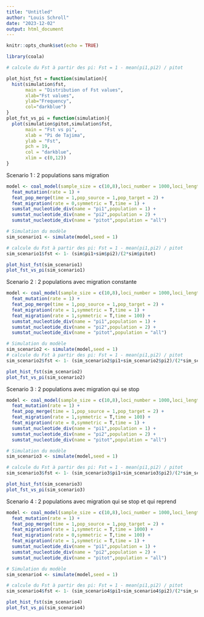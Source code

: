 ```yaml
---
title: "Untitled"
author: "Louis Schroll"
date: "2023-12-02"
output: html_document
---
```


```r
knitr::opts_chunk$set(echo = TRUE)
```

```r
library(coala)
```


```r
# calcule du Fst à partir des pi: Fst = 1 - mean(pi1,pi2) / pitot

plot_hist_fst = function(simulation){
  hist(simulation$fst, 
       main = "Distribution of Fst values",
       xlab="Fst values", 
       ylab="Frequency",
       col="darkblue")
}
plot_fst_vs_pi = function(simulation){
  plot(simulation$pitot,simulation$fst, 
       main = "Fst vs pi",
       xlab = "Pi de Tajima",
       ylab = "Fst", 
       pch = 19, 
       col = "darkblue",
       xlim = c(0,12))
}
```

Scenario 1 : 2 populations sans migration

```r
model <- coal_model(sample_size = c(10,8),loci_number = 1000,loci_length = 1000,ploidy = 2) + 
  feat_mutation(rate = 1) + 
  feat_pop_merge(time = 1,pop_source = 1,pop_target = 2) + 
  feat_migration(rate = 0,symmetric = T,time = 1) +
  sumstat_nucleotide_div(name = "pi1",population = 1) +
  sumstat_nucleotide_div(name = "pi2",population = 2) +
  sumstat_nucleotide_div(name = "pitot",population = "all")

# Simulation du modèle
sim_scenario1 <- simulate(model,seed = 1)

# calcule du Fst à partir des pi: Fst = 1 - mean(pi1,pi2) / pitot
sim_scenario1$fst <- 1- (sim$pi1+sim$pi2)/(2*sim$pitot)

plot_hist_fst(sim_scenario1)
plot_fst_vs_pi(sim_scenario1)
```

Scenario 2 : 2 populations avec migration constante

```r
model <- coal_model(sample_size = c(10,8),loci_number = 1000,loci_length = 1000,ploidy = 2) + 
  feat_mutation(rate = 1) + 
  feat_pop_merge(time = 1,pop_source = 1,pop_target = 2) + 
  feat_migration(rate = 1,symmetric = T,time = 1) +
  feat_migration(rate = 1,symmetric = T,time = 100) +
  sumstat_nucleotide_div(name = "pi1",population = 1) +
  sumstat_nucleotide_div(name = "pi2",population = 2) +
  sumstat_nucleotide_div(name = "pitot",population = "all")

# Simulation du modèle
sim_scenario2 <- simulate(model,seed = 1)
# calcule du Fst à partir des pi: Fst = 1 - mean(pi1,pi2) / pitot
sim_scenario2$fst <- 1- (sim_scenario2$pi1+sim_scenario2$pi2)/(2*sim_scenario2$pitot)

plot_hist_fst(sim_scenario2)
plot_fst_vs_pi(sim_scenario2)
```


Scenario 3 : 2 populations avec migration qui se stop

```r
model <- coal_model(sample_size = c(10,8),loci_number = 1000,loci_length = 1000,ploidy = 2) + 
  feat_mutation(rate = 1) + 
  feat_pop_merge(time = 1,pop_source = 1,pop_target = 2) + 
  feat_migration(rate = 1,symmetric = T,time = 100) +
  feat_migration(rate = 0,symmetric = T,time = 1) +
  sumstat_nucleotide_div(name = "pi1",population = 1) +
  sumstat_nucleotide_div(name = "pi2",population = 2) +
  sumstat_nucleotide_div(name = "pitot",population = "all")

# Simulation du modèle
sim_scenario3 <- simulate(model,seed = 1)

# calcule du Fst à partir des pi: Fst = 1 - mean(pi1,pi2) / pitot
sim_scenario3$fst <- 1- (sim_scenario3$pi1+sim_scenario3$pi2)/(2*sim_scenario3$pitot)

plot_hist_fst(sim_scenario3)
plot_fst_vs_pi(sim_scenario3)
```

Scenario 4 : 2 populations avec migration qui se stop et qui reprend

```r
model <- coal_model(sample_size = c(10,8),loci_number = 1000,loci_length = 1000,ploidy = 2) + 
  feat_mutation(rate = 1) + 
  feat_pop_merge(time = 1,pop_source = 1,pop_target = 2) + 
  feat_migration(rate = 1,symmetric = T,time = 1000) +
  feat_migration(rate = 0,symmetric = T,time = 100) +
  feat_migration(rate = 1,symmetric = T,time = 1) +
  sumstat_nucleotide_div(name = "pi1",population = 1) +
  sumstat_nucleotide_div(name = "pi2",population = 2) +
  sumstat_nucleotide_div(name = "pitot",population = "all")

# Simulation du modèle
sim_scenario4 <- simulate(model,seed = 1)

# calcule du Fst à partir des pi: Fst = 1 - mean(pi1,pi2) / pitot
sim_scenario4$fst <- 1- (sim_scenario4$pi1+sim_scenario4$pi2)/(2*sim_scenario4$pitot)

plot_hist_fst(sim_scenario4)
plot_fst_vs_pi(sim_scenario4)
```